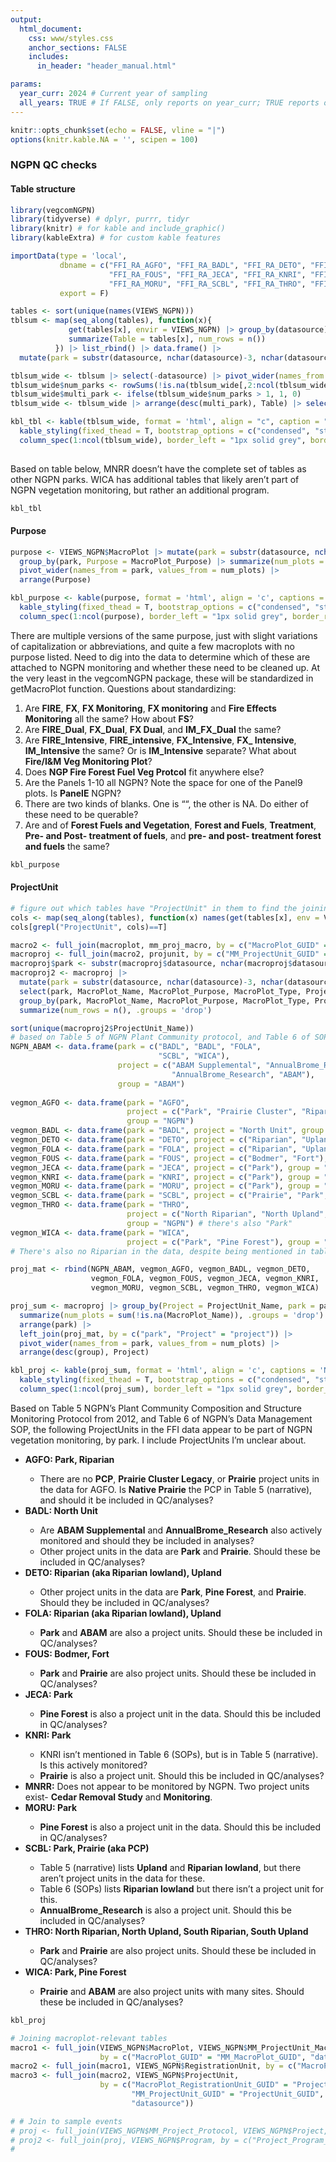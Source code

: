 ```yaml
---
output:
  html_document:
    css: www/styles.css
    anchor_sections: FALSE
    includes:
      in_header: "header_manual.html"

params:
  year_curr: 2024 # Current year of sampling
  all_years: TRUE # If FALSE, only reports on year_curr; TRUE reports on all years; not enabled yet- currently all years
---
```


```r
knitr::opts_chunk$set(echo = FALSE, vline = "|")
options(knitr.kable.NA = '', scipen = 100)
```

### NGPN QC checks {.tabset}

#### Table structure {.tabset}

```r
library(vegcomNGPN)
library(tidyverse) # dplyr, purrr, tidyr
library(knitr) # for kable and include_graphic()
library(kableExtra) # for custom kable features
```

```r
importData(type = 'local',
           dbname = c("FFI_RA_AGFO", "FFI_RA_BADL", "FFI_RA_DETO", "FFI_RA_FOLA",
                      "FFI_RA_FOUS", "FFI_RA_JECA", "FFI_RA_KNRI", "FFI_RA_MNRR",
                      "FFI_RA_MORU", "FFI_RA_SCBL", "FFI_RA_THRO", "FFI_RA_WICA"),
           export = F)
```

```r
tables <- sort(unique(names(VIEWS_NGPN)))
tblsum <- map(seq_along(tables), function(x){
             get(tables[x], envir = VIEWS_NGPN) |> group_by(datasource) |>
             summarize(Table = tables[x], num_rows = n())
          }) |> list_rbind() |> data.frame() |>
  mutate(park = substr(datasource, nchar(datasource)-3, nchar(datasource)))

tblsum_wide <- tblsum |> select(-datasource) |> pivot_wider(names_from = park, values_from = num_rows) 
tblsum_wide$num_parks <- rowSums(!is.na(tblsum_wide[,2:ncol(tblsum_wide)]))
tblsum_wide$multi_park <- ifelse(tblsum_wide$num_parks > 1, 1, 0)
tblsum_wide <- tblsum_wide |> arrange(desc(multi_park), Table) |> select(-multi_park)

kbl_tbl <- kable(tblsum_wide, format = 'html', align = "c", caption = "Number of records per park per table.") |> 
  kable_styling(fixed_thead = T, bootstrap_options = c("condensed", "striped"), full_width = T, position = 'left', font_size = 10) |> 
  column_spec(1:ncol(tblsum_wide), border_left = "1px solid grey", border_right = "1px solid grey")
  
```

Based on table below, MNRR doesn't have the complete set of tables as other NGPN parks. WICA has additional tables that likely aren't part of NGPN vegetation monitoring, but rather an additional program. 

```r
kbl_tbl
```

#### Purpose {.tabset}
```r
purpose <- VIEWS_NGPN$MacroPlot |> mutate(park = substr(datasource, nchar(datasource)-3, nchar(datasource))) |> 
  group_by(park, Purpose = MacroPlot_Purpose) |> summarize(num_plots = n(), .groups = 'drop') |> 
  pivot_wider(names_from = park, values_from = num_plots) |> 
  arrange(Purpose)

kbl_purpose <- kable(purpose, format = 'html', align = 'c', captions = 'Number of MacroPlots per purpose per park') |> 
  kable_styling(fixed_thead = T, bootstrap_options = c("condensed", "striped"), full_width = T, position = 'left', font_size = 10) |> 
  column_spec(1:ncol(purpose), border_left = "1px solid grey", border_right = "1px solid grey")

```

There are multiple versions of the same purpose, just with slight variations of capitalization or abbreviations, and quite a few macroplots with no purpose listed. Need to dig into the data to determine which of these are attached to NGPN monitoring and whether these need to be cleaned up. At the very least in the vegcomNGPN package, these will be standardized in getMacroPlot function. Questions about standardizing:
<ol>
<li>Are **FIRE**, **FX**, **FX Monitoring**, **FX monitoring** and **Fire Effects Monitoring** all the same? How about **FS**?</li>
<li>Are **FIRE_Dual**, **FX_Dual**, **FX Dual**, and **IM_FX_Dual** the same?</li>
<li>Are **FIRE_Intensive**, **FIRE_intensive**, **FX_Intensive**, **FX_ Intensive**, **IM_Intensive** the same? Or is **IM_Intensive** separate? What about **Fire/I&M Veg Monitoring Plot**?</li>
<li>Does **NGP Fire Forest Fuel Veg Protcol** fit anywhere else?</li>
<li>Are the Panels 1-10 all NGPN? Note the space for one of the Panel9 plots. Is **PanelE** NGPN?</li>
<li>There are two kinds of blanks. One is "", the other is NA. Do either of these need to be querable?</li>
<li>Are and of **Forest Fuels and Vegetation**, **Forest and Fuels**, **Treatment**, **Pre- and Post- treatment of fuels**, and **pre- and post- treatment forest and fuels** the same?</li>
</ol>

```r
kbl_purpose
```

#### ProjectUnit {.tabset}
```r
# figure out which tables have "ProjectUnit" in them to find the joining keys
cols <- map(seq_along(tables), function(x) names(get(tables[x], env = VIEWS_NGPN))) |> set_names(tables)
cols[grepl("ProjectUnit", cols)==T]

macro2 <- full_join(macroplot, mm_proj_macro, by = c("MacroPlot_GUID" = "MM_MacroPlot_GUID", 'datasource'))
macroproj <- full_join(macro2, projunit, by = c("MM_ProjectUnit_GUID" = "ProjectUnit_GUID", "datasource"))
macroproj$park <- substr(macroproj$datasource, nchar(macroproj$datasource)-3, nchar(macroproj$datasource))
macroproj2 <- macroproj |> 
  mutate(park = substr(datasource, nchar(datasource)-3, nchar(datasource))) |> 
  select(park, MacroPlot_Name, MacroPlot_Purpose, MacroPlot_Type, ProjectUnit_Name) |> 
  group_by(park, MacroPlot_Name, MacroPlot_Purpose, MacroPlot_Type, ProjectUnit_Name) |> 
  summarize(num_rows = n(), .groups = 'drop')

sort(unique(macroproj2$ProjectUnit_Name))
# based on Table 5 of NGPN Plant Community protocol, and Table 6 of SOPs but not all represented in the data
NGPN_ABAM <- data.frame(park = c("BADL", "BADL", "FOLA", 
                                 "SCBL", "WICA"), 
                        project = c("ABAM Supplemental", "AnnualBrome_Research", "ABAM", 
                                    "AnnualBrome_Research", "ABAM"),
                        group = "ABAM")
  
vegmon_AGFO <- data.frame(park = "AGFO", 
                          project = c("Park", "Prairie Cluster", "Riparian"),
                          group = "NGPN") 
vegmon_BADL <- data.frame(park = "BADL", project = "North Unit", group = "NGPN") 
vegmon_DETO <- data.frame(park = "DETO", project = c("Riparian", "Upland"), group = "NGPN") 
vegmon_FOLA <- data.frame(park = "FOLA", project = c("Riparian", "Upland"), group = "NGPN") 
vegmon_FOUS <- data.frame(park = "FOUS", project = c("Bodmer", "Fort"), group = "NGPN") 
vegmon_JECA <- data.frame(park = "JECA", project = c("Park"), group = "NGPN") 
vegmon_KNRI <- data.frame(park = "KNRI", project = c("Park"), group = "NGPN") 
vegmon_MORU <- data.frame(park = "MORU", project = c("Park"), group = "NGPN")
vegmon_SCBL <- data.frame(park = "SCBL", project = c("Prairie", "Park", "Riparian"), group = "NGPN") 
vegmon_THRO <- data.frame(park = "THRO", 
                          project = c("North Riparian", "North Upland", "South Riparian", "South Upland"), 
                          group = "NGPN") # there's also "Park"
vegmon_WICA <- data.frame(park = "WICA", 
                          project = c("Park", "Pine Forest"), group = "NGPN") # Not sure if Pine Forest is the 'Currently wooded areas', 
# There's also no Riparian in the data, despite being mentioned in table 6. 

proj_mat <- rbind(NGPN_ABAM, vegmon_AGFO, vegmon_BADL, vegmon_DETO, 
                  vegmon_FOLA, vegmon_FOUS, vegmon_JECA, vegmon_KNRI, 
                  vegmon_MORU, vegmon_SCBL, vegmon_THRO, vegmon_WICA)

proj_sum <- macroproj |> group_by(Project = ProjectUnit_Name, park = park) |> 
  summarize(num_plots = sum(!is.na(MacroPlot_Name)), .groups = 'drop') |> 
  arrange(park) |> 
  left_join(proj_mat, by = c("park", "Project" = "project")) |> 
  pivot_wider(names_from = park, values_from = num_plots) |> 
  arrange(desc(group), Project)

kbl_proj <- kable(proj_sum, format = 'html', align = 'c', captions = 'Number of MacroPlots per project per park') |> 
  kable_styling(fixed_thead = T, bootstrap_options = c("condensed", "striped"), full_width = T, position = 'left', font_size = 10) |> 
  column_spec(1:ncol(proj_sum), border_left = "1px solid grey", border_right = "1px solid grey")
```

Based on Table 5 NGPN's Plant Community Composition and Structure Monitoring Protocol from 2012, and Table 6 of NGPN's Data Management SOP, the following ProjectUnits in the FFI data appear to be part of NGPN vegetation monitoring, by park. I include ProjectUnits I'm unclear about.

<ul>
<li><b>AGFO: Park, Riparian</b></li>
  <ul>
  <li>There are no **PCP**, **Prairie Cluster Legacy**, or **Prairie** project units in the data for AGFO. Is **Native Prairie** the PCP in Table 5 (narrative), and should it be included in QC/analyses?</li></ul>
<li><b>BADL: North Unit</b></li> 
  <ul>
  <li>Are **ABAM Supplemental** and **AnnualBrome_Research** also actively monitored and should they be included in analyses?</li>
  <li>Other project units in the data are **Park** and **Prairie**. Should these be included in QC/analyses?</li></ul>
<li><b>DETO: Riparian (aka Riparian lowland), Upland</b></li>
  <ul>
  <li>Other project units in the data are **Park**, **Pine Forest**, and **Prairie**. Should they be included in QC/analyses? </li>
  </ul>
<li><b>FOLA: Riparian (aka Riparian lowland), Upland</b></li>
  <ul>
  <li>**Park** and **ABAM** are also a project units. Should these be included in QC/analyses?</li>
  </ul>
<li><b>FOUS: Bodmer, Fort</b></li>
  <ul>
  <li>**Park** and **Prairie** are also project units. Should these be included in QC/analyses?</li></ul>
<li><b>JECA: Park</b></li>
  <ul>
  <li>**Pine Forest** is also a project unit in the data. Should this be included in QC/analyses? </li></ul>
<li><b>KNRI: Park</b></li>
  <ul>
  <li>KNRI isn't mentioned in Table 6 (SOPs), but is in Table 5 (narrative). Is this actively monitored?</li>
  <li>**Prairie** is also a project unit. Should this be included in QC/analyses?</li>
  </li></ul>
<li><b>MNRR:</b> Does not appear to be monitored by NGPN. Two project units exist- **Cedar Removal Study** and **Monitoring**.</li>
<li><b>MORU: Park</b></li>
  <ul>
  <li>**Pine Forest** is also a project unit in the data. Should this be included in QC/analyses?</li></ul>
<li><b>SCBL: Park, Prairie (aka PCP)</b></li>
  <ul>
  <li>Table 5 (narrative) lists **Upland** and **Riparian lowland**, but there aren't project units in the data for these.</li> 
  <li>Table 6 (SOPs) lists **Riparian lowland** but there isn't a project unit for this. </li>
  <li>**AnnualBrome_Research** is also a project unit. Should this be included in QC/analyses?</li></ul>
<li><b>THRO: North Riparian, North Upland, South Riparian, South Upland</b></li>
  <ul>
  <li>**Park** and **Prairie** are also project units. Should these be included in QC/analyses?</li></ul>
  <li><b>WICA: Park, Pine Forest</b></li>
  <ul>
  <li>**Prairie** and **ABAM** are also project units with many sites. Should these be included in QC/analyses?</li></ul>
</ul>



```r
kbl_proj
```


```r
# Joining macroplot-relevant tables
macro1 <- full_join(VIEWS_NGPN$MacroPlot, VIEWS_NGPN$MM_ProjectUnit_MacroPlot, 
                    by = c("MacroPlot_GUID" = "MM_MacroPlot_GUID", "datasource"))
macro2 <- full_join(macro1, VIEWS_NGPN$RegistrationUnit, by = c("MacroPlot_RegistrationUnit_GUID" = "RegistrationUnit_GUID", "datasource"))
macro3 <- full_join(macro2, VIEWS_NGPN$ProjectUnit, 
                    by = c("MacroPlot_RegistrationUnit_GUID" = "ProjectUnit_RegistrationUnitGUID", 
                           "MM_ProjectUnit_GUID" = "ProjectUnit_GUID",
                           "datasource"))

# # Join to sample events
# proj <- full_join(VIEWS_NGPN$MM_Project_Protocol, VIEWS_NGPN$Project, by = c("MM_Project_GUID" = "Project_GUID", "datasource"))
# proj2 <- full_join(proj, VIEWS_NGPN$Program, by = c("Project_Program_GUID" = "Program_GUID", "datasource"))
# 

```

